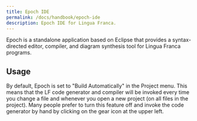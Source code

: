 ```yaml
---
title: Epoch IDE
permalink: /docs/handbook/epoch-ide
description: Epoch IDE for Lingua Franca.
---
```


Epoch is a standalone application based on Eclipse that provides a syntax-directed editor, compiler, and diagram synthesis tool for Lingua Franca programs.

## Usage

By default, Epoch is set to "Build Automatically" in the Project menu. This means that the LF code generator and compiler will be invoked every time you change a file and whenever you open a new project (on all files in the project). Many people prefer to turn this feature off and invoke the code generator by hand by clicking on the gear icon at the upper left.
